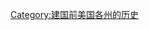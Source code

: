 {{Commons category|United States in the 1770s}}
{{Decade in country category|17|7|美國|北美洲}}
[[Category:建国前美国各州的历史|Category:建国前美国各州的历史]]